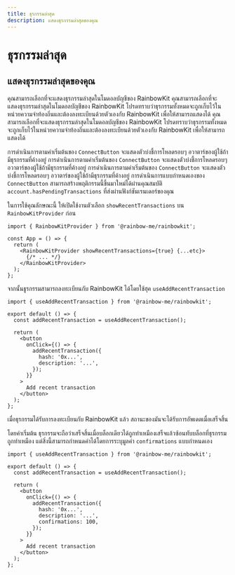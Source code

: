 ```yaml
---
title: ธุรกรรมล่าสุด
description: แสดงธุรกรรมล่าสุดของคุณ
---
```


# ธุรกรรมล่าสุด

## แสดงธุรกรรมล่าสุดของคุณ

คุณสามารถเลือกที่จะแสดงธุรกรรมล่าสุดในโมดอลบัญชีของ RainbowKit คุณสามารถเลือกที่จะแสดงธุรกรรมล่าสุดในโมดอลบัญชีของ RainbowKit โปรดทราบว่าธุรกรรมทั้งหมดจะถูกเก็บไว้ในหน่วยความจำท้องถิ่นและต้องลงทะเบียนด้วยตัวเองกับ RainbowKit เพื่อให้สามารถแสดงได้ คุณสามารถเลือกที่จะแสดงธุรกรรมล่าสุดในโมดอลบัญชีของ RainbowKit โปรดทราบว่าธุรกรรมทั้งหมดจะถูกเก็บไว้ในหน่วยความจำท้องถิ่นและต้องลงทะเบียนด้วยตัวเองกับ RainbowKit เพื่อให้สามารถแสดงได้

การดำเนินการตามค่าเริ่มต้นของ `ConnectButton` จะแสดงตัวบ่งชี้การโหลดรอบๆ อวาตาร์ของผู้ใช้ถ้ามีธุรกรรมที่ค้างอยู่ การดำเนินการตามค่าเริ่มต้นของ `ConnectButton` จะแสดงตัวบ่งชี้การโหลดรอบๆ อวาตาร์ของผู้ใช้ถ้ามีธุรกรรมที่ค้างอยู่ การดำเนินการตามค่าเริ่มต้นของ `ConnectButton` จะแสดงตัวบ่งชี้การโหลดรอบๆ อวาตาร์ของผู้ใช้ถ้ามีธุรกรรมที่ค้างอยู่ การดำเนินการแบบกำหนดเองของ `ConnectButton` สามารถสร้างพฤติกรรมนี้ขึ้นมาใหม่ได้ผ่านคุณสมบัติ `account.hasPendingTransactions` ที่ส่งผ่านฟังก์ชันเรนเดอร์ของคุณ

ในการใช้คุณลักษณะนี้ ให้เปิดใช้งานตัวเลือก `showRecentTransactions` บน `RainbowKitProvider` ก่อน

```tsx
import { RainbowKitProvider } from '@rainbow-me/rainbowkit';

const App = () => {
  return (
    <RainbowKitProvider showRecentTransactions={true} {...etc}>
      {/* ... */}
    </RainbowKitProvider>
  );
};
```

จากนั้นธูรกรรมสามารถลงทะเบียนกับ RainbowKit ได้โดยใช้ฮุค `useAddRecentTransaction`

```tsx
import { useAddRecentTransaction } from '@rainbow-me/rainbowkit';

export default () => {
  const addRecentTransaction = useAddRecentTransaction();

  return (
    <button
      onClick={() => {
        addRecentTransaction({
          hash: '0x...',
          description: '...',
        });
      }}
    >
      Add recent transaction
    </button>
  );
};
```

เมื่อธุรกรรมได้รับการลงทะเบียนกับ RainbowKit แล้ว สถานะของมันจะได้รับการอัพเดตเมื่อเสร็จสิ้น

โดยค่าเริ่มต้น ธุรกรรมจะถือว่าเสร็จสิ้นเมื่อบล็อกเดียวได้ถูกทำเหมืองเสร็จแล้วซ้อนทับบล็อกที่ธุรกรรมถูกทำเหมือง แต่สิ่งนี้สามารถกำหนดค่าได้โดยการระบุมูลค่า `confirmations` แบบกำหนดเอง

```tsx
import { useAddRecentTransaction } from '@rainbow-me/rainbowkit';

export default () => {
  const addRecentTransaction = useAddRecentTransaction();

  return (
    <button
      onClick={() => {
        addRecentTransaction({
          hash: '0x...',
          description: '...',
          confirmations: 100,
        });
      }}
    >
      Add recent transaction
    </button>
  );
};
```
